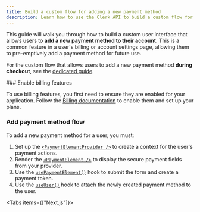 ```yaml
---
title: Build a custom flow for adding a new payment method
description: Learn how to use the Clerk API to build a custom flow for adding a new payment method to a user's account.
---
```


<Include src="_partials/custom-flows-callout" />

<Include src="_partials/billing/billing-experimental" />

This guide will walk you through how to build a custom user interface that allows users to **add a new payment method to their account**. This is a common feature in a user's billing or account settings page, allowing them to pre-emptively add a payment method for future use.

For the custom flow that allows users to add a new payment method **during checkout**, see the [dedicated guide](/docs/custom-flows/checkout-new-payment-method).

<Steps>
  ### Enable billing features

  To use billing features, you first need to ensure they are enabled for your application. Follow the [Billing documentation](/docs/billing/overview) to enable them and set up your plans.

  ### Add payment method flow

  To add a new payment method for a user, you must:

  1. Set up the [`<PaymentElementProvider />`](/docs/hooks/use-payment-element) to create a context for the user's payment actions.
  1. Render the [`<PaymentElement />`](/docs/hooks/use-payment-element) to display the secure payment fields from your provider.
  1. Use the [`usePaymentElement()`](/docs/hooks/use-payment-element) hook to submit the form and create a payment token.
  1. Use the [`useUser()`](/docs/hooks/use-user) hook to attach the newly created payment method to the user.

  <Tabs items={["Next.js"]}>
    <Tab>
      <Include src="_partials/billing/add-new-payment-method" />
    </Tab>
  </Tabs>
</Steps>
